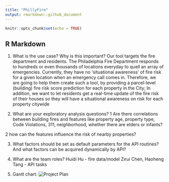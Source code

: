 ```yaml
---
title: "PhillyFire"
output: rmarkdown::github_document
---
```


```r
knitr::opts_chunk$set(echo = TRUE)
```

## R Markdown
1. What is the use case? Why is this important?
Our tool targets the fire department and residents.
The Philadelphia Fire Department responds to hundreds or even thousands of locations everyday to quell an array of emergencies. Currently, they have no ‘situational awareness’ of fire risk for a given location when an emergency call comes in. Therefore, we are going to help them create such a tool, by providing a parcel-level (building) fire risk score prediction for each property in the City; 
In addition, we want to let residents get a real-time update of the fire risk of their houses so they will have a situational awareness on risk for each property citywide

2. What are your exploratory analysis questions?
1 Are there correlations between building fires and features like property age, property type, Code Violations, 311, neighborhood, whether there are elders or infants?

2 how can the features influence the risk of nearby properties?

3. What factors should be set as default parameters for the API routines? And what factors can be acquired dynamically by API?


3. What are the team roles?
Huidi Hu - fire data/model
Zirui Chen, Haoheng Tang - API tasks

4. Gantt chart:
![Project Plan](plan.png)

```r

```
